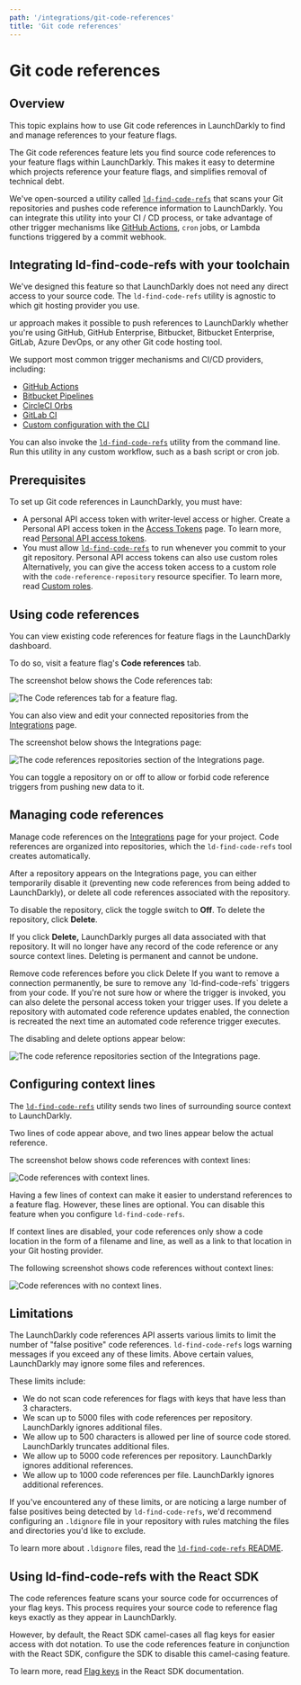 ```yaml
---
path: '/integrations/git-code-references'
title: 'Git code references'
---
```


# Git code references

<Metadata timeToRead={props.timeToRead} lastModifiedDateFormatted={props.lastModifiedDateFormatted} />

## Overview

This topic explains how to use Git code references in LaunchDarkly to find and manage references to your feature flags.

The Git code references feature lets you find source code references to your feature flags within LaunchDarkly. This makes it easy to determine which projects reference your feature flags, and simplifies removal of technical debt.

We've open-sourced a utility called [`ld-find-code-refs`](https://github.com/launchdarkly/ld-find-code-refs/) that scans your Git repositories and pushes code reference information to LaunchDarkly. You can integrate this utility into your CI / CD process, or take advantage of other trigger mechanisms like [GitHub Actions](./github-actions), `cron` jobs, or Lambda functions triggered by a commit webhook.

## Integrating ld-find-code-refs with your toolchain

We've designed this feature so that LaunchDarkly does not need any direct access to your source code. The `ld-find-code-refs` utility is agnostic to which git hosting provider you use.

ur approach makes it possible to push references to LaunchDarkly whether you're using GitHub, GitHub Enterprise, Bitbucket, Bitbucket Enterprise, GitLab, Azure DevOps, or any other Git code hosting tool.

We support most common trigger mechanisms and CI/CD providers, including:

- [GitHub Actions](./github-actions)
- [Bitbucket Pipelines](./bitbucket-pipelines)
- [CircleCI Orbs](./circleci-orbs)
- [GitLab CI](./gitlab-ci)
- [Custom configuration with the CLI](./custom-configuration-via-cli)

You can also invoke the [`ld-find-code-refs`](https://github.com/launchdarkly/ld-find-code-refs/) utility from the command line. Run this utility in any custom workflow, such as a bash script or cron job.

## Prerequisites

To set up Git code references in LaunchDarkly, you must have:

- A personal API access token with writer-level access or higher. Create a Personal API access token in the [Access Tokens](https://app.launchdarkly.com/settings/tokens) page. To learn more, read [Personal API access tokens](./api-access-tokens).
- You must allow [`ld-find-code-refs`](https://github.com/launchdarkly/ld-find-code-refs/) to run whenever you commit to your git repository.
  <Callout intent="info">
    <CalloutTitle>Personal API access tokens can also use custom roles</CalloutTitle>
    <CalloutDescription>
      Alternatively, you can give the access token access to a custom role with the `code-reference-repository` resource
      specifier. To learn more, read [Custom roles](/home/account-security/custom-roles).
    </CalloutDescription>
  </Callout>

## Using code references

You can view existing code references for feature flags in the LaunchDarkly dashboard.

To do so, visit a feature flag's **Code references** tab.

The screenshot below shows the Code references tab:

![The Code references tab for a feature flag.](../images/flag-code-references.png)

You can also view and edit your connected repositories from the [Integrations](https://app.launchdarkly.com/integrations) page.

The screenshot below shows the Integrations page:

![The code references repositories section of the Integrations page.](../images/integrations-code-references.png)

You can toggle a repository on or off to allow or forbid code reference triggers from pushing new data to it.

## Managing code references

Manage code references on the [Integrations](https://app.launchdarkly.com/integrations) page for your project. Code references are organized into repositories, which the `ld-find-code-refs` tool creates automatically.

After a repository appears on the Integrations page, you can either temporarily disable it (preventing new code references from being added to LaunchDarkly), or delete all code references associated with the repository.

To disable the repository, click the toggle switch to **Off**.
To delete the repository, click **Delete**.

If you click **Delete,** LaunchDarkly purges all data associated with that repository. It will no longer have any record of the code reference or any source context lines. Deleting is permanent and cannot be undone.

<Callout intent="alert">
  <CalloutTitle>Remove code references before you click Delete</CalloutTitle>
  <CalloutDescription>
    If you want to remove a connection permanently, be sure to remove any `ld-find-code-refs` triggers from your code.
    If you're not sure how or where the trigger is invoked, you can also delete the personal access token your trigger
    uses. If you delete a repository with automated code reference updates enabled, the connection is recreated the next
    time an automated code reference trigger executes.
  </CalloutDescription>
</Callout>

The disabling and delete options appear below:

![The code reference repositories section of the Integrations page.](../images/integrations-code-references.png)

## Configuring context lines

The [`ld-find-code-refs`](https://github.com/launchdarkly/ld-find-code-refs/) utility sends two lines of surrounding source context to LaunchDarkly.

Two lines of code appear above, and two lines appear below the actual reference.

The screenshot below shows code references with context lines:

![Code references with context lines.](../images/../images/flag-code-references.png)

Having a few lines of context can make it easier to understand references to a feature flag. However, these lines are optional. You can disable this feature when you configure `ld-find-code-refs`.

If context lines are disabled, your code references only show a code location in the form of a filename and line, as well as a link to that location in your Git hosting provider.

The following screenshot shows code references without context lines:

![Code references with no context lines.](../images/flag-code-references-no-highlighting.png)

## Limitations

The LaunchDarkly code references API asserts various limits to limit the number of "false positive" code references. `ld-find-code-refs` logs warning messages if you exceed any of these limits. Above certain values, LaunchDarkly may ignore some files and references.

These limits include:

- We do not scan code references for flags with keys that have less than 3 characters.
- We scan up to 5000 files with code references per repository. LaunchDarkly ignores additional files.
- We allow up to 500 characters is allowed per line of source code stored. LaunchDarkly truncates additional files.
- We allow up to 5000 code references per repository. LaunchDarkly ignores additional references.
- We allow up to 1000 code references per file. LaunchDarkly ignores additional references.

If you've encountered any of these limits, or are noticing a large number of false positives being detected by `ld-find-code-refs`, we'd recommend configuring an `.ldignore` file in your repository with rules matching the files and directories you'd like to exclude.

To learn more about `.ldignore` files, read the [`ld-find-code-refs` README](https://github.com/launchdarkly/ld-find-code-refs#ignoring-files-and-directories).

## Using ld-find-code-refs with the React SDK

The code references feature scans your source code for occurrences of your flag keys. This process requires your source code to reference flag keys exactly as they appear in LaunchDarkly.

However, by default, the React SDK camel-cases all flag keys for easier access with dot notation. To use the code references feature in conjunction with the React SDK, configure the SDK to disable this camel-casing feature.

To learn more, read [Flag keys](./react-sdk-reference#flag-keys) in the React SDK documentation.
